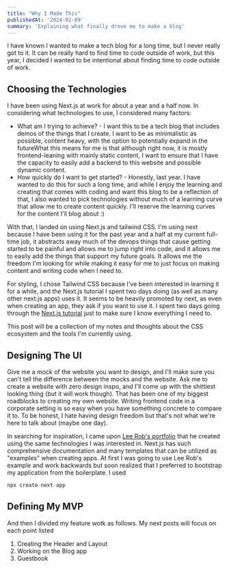 ```yaml
---
title: "Why I Made This"
publishedAt: '2024-02-09'
summary: 'Explaining what finally drove me to make a blog'
---
```


I have known I wanted to make a tech blog for a long time, but I never really got to it. It can be really hard to find time to code outside of work, but this year, I decided I wanted to be intentional about finding time to code outside of work.

## Choosing the Technologies
I have been using Next.js at work for about a year and a half now. In considering what technologies to use, I considered many factors:
- What am I trying to achieve? - I want this to be a tech blog that includes demos of the things that I create. I want to be as minimalistic as possible, content heavy, with the option to potentially expand in the futureWhat this means for me is that although right now, it is mostly frontend-leaning with mainly static content, I want to ensure that I have the capacity to easily add a backend to this website and possible dynamic content.
- How quickly do I want to get started? - Honestly, last year. I have wanted to do this for such a long time, and while I enjoy the learning and creating that comes with coding and want this blog to be a reflection of that, I also wanted to pick technologies without much of a learning curve that allow me to create content quickly. I'll reserve the learning curves for the content I'll blog about :)

With that, I landed on using Next.js and tailwind CSS. I'm using next because I have been using it for the past year and a half at my current full-time job, it abstracts away much of the devops things that cause getting started to be painful and allows me to jump right into code, and it allows me to easily add the things that support my future goals. It allows me the freedom I'm looking for while making it easy for me to just focus on making content and writing code when I need to.

For styling, I chose Tailwind CSS because I've been interested in learning it for a while, and the Next.js tutorial I spent two days doing (as well as many other next.js apps) uses it. It seems to be heavily promoted by next, as even when creating an app, they ask if you want to use it.  I spent two days going through the [Next.js tutorial](https://nextjs.org/learn) just to make sure I know everything I need to.

This post will be a collection of my notes and thoughts about the CSS ecosystem and the tools I'm currently using.

## Designing The UI
Give me a mock of the website you want to design, and I'll make sure you can't tell the difference between the mocks and the website. Ask me to create a website with zero design inspo, and I'll come up with the shittiest looking thing (but it will work though). That has been one of my biggest roadblocks to creating my own website. Writing frontend code in a corporate setting is so easy when you have something concrete to compare it to. To be honest, I hate having design freedom but that's not what we're here to talk about (maybe one day).

In searching for inspiration, I came upon [Lee Rob's portfolio](https://leerob.io/) that he created using the same technologies I was interested in. Next.js has such comprehensive documentation and many templates that can be utilized as "examples" when creating apps. At first I was going to use Lee Rob's example and work backwards but soon realized that I preferred to bootstrap my application from the boilerplate. I used

```js
npx create-next-app

```
## Defining My MVP
And then I divided my feature wotk as follows. My next posts will focus on each point listed
1. Creating the Header and Layout
1. Working on the Blog app
1. Guestbook

